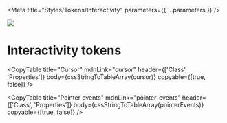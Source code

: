 

<Meta title="Styles/Tokens/Interactivity" parameters={{ ...parameters }} />

![](https://graphics.thomsonreuters.com/style-assets/images/logos/reuters-graphics-logo/svg/graphics-logo-color-dark.svg)

# Interactivity tokens

<CopyTable
  title="Cursor"
  mdnLink="cursor"
  header={['Class', 'Properties']}
  body={cssStringToTableArray(cursor)}
  copyable={[true, false]}
/>

<CopyTable
  title="Pointer events"
  mdnLink="pointer-events"
  header={['Class', 'Properties']}
  body={cssStringToTableArray(pointerEvents)}
  copyable={[true, false]}
/>
